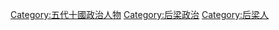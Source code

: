 [[Category:五代十國政治人物|Category:五代十國政治人物]]
[[Category:后梁政治|Category:后梁政治]]
[[Category:后梁人|Category:后梁人]]